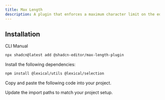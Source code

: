 ```yaml
---
title: Max Length
description: A plugin that enforces a maximum character limit on the editor content.
---
```


<ComponentPreview
  name="max-length-plugin-demo"
  className="[&_.preview>[data-orientation=vertical]]:sm:max-w-[70%]"
  description="A plugin that enforces a maximum character limit on the editor content."
/>

## Installation

<Tabs defaultValue="cli">

<TabsList>
  <TabsTrigger value="cli">CLI</TabsTrigger>
  <TabsTrigger value="manual">Manual</TabsTrigger>
</TabsList>

<TabsContent value="cli">

```bash
npx shadcn@latest add @shadcn-editor/max-length-plugin
```

</TabsContent>

<TabsContent value="manual">

<Steps>

<Step>Install the following dependencies:</Step>

```bash
npm install @lexical/utils @lexical/selection
```

<Step>Copy and paste the following code into your project.</Step>

<ComponentSource name="max-length-plugin" />

<Step>Update the import paths to match your project setup.</Step>

</Steps>

</TabsContent>

</Tabs>
